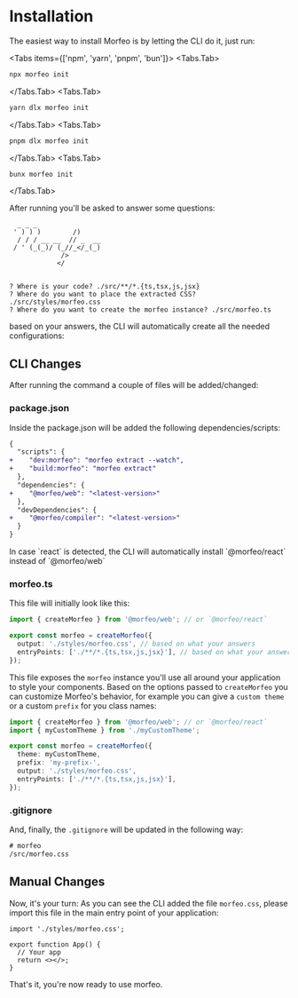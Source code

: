 
# Installation

The easiest way to install Morfeo is by letting the CLI do it, just run:

<Tabs items={['npm', 'yarn', 'pnpm', 'bun']}>
<Tabs.Tab>

```sh copy
npx morfeo init
```

</Tabs.Tab>
<Tabs.Tab>

```sh copy
yarn dlx morfeo init
```

</Tabs.Tab>
<Tabs.Tab>

```sh copy
pnpm dlx morfeo init
```

</Tabs.Tab>
<Tabs.Tab>

```sh copy
bunx morfeo init
```

</Tabs.Tab>
</Tabs>

After running you'll be asked to answer some questions:

```console
  _ _ _
 ' ) ) )        /)
  / / / __ __  // _  __
 / ' (_(_)/ (_//_</_(_)
             />
            </


? Where is your code? ./src/**/*.{ts,tsx,js,jsx}
? Where do you want to place the extracted CSS? ./src/styles/morfeo.css
? Where do you want to create the morfeo instance? ./src/morfeo.ts
```

based on your answers, the CLI will automatically create all the needed configurations:

## CLI Changes

After running the command a couple of files will be added/changed:

<FileTree>
  <FileTree.Folder name="src" defaultOpen>
    <FileTree.Folder name="styles" defaultOpen>
      <FileTree.File name="morfeo.css" />
    </FileTree.Folder>
    <FileTree.File name="morfeo.ts" />
  </FileTree.Folder>
  <FileTree.File name="package.json" />
</FileTree>

### package.json

Inside the package.json will be added the following dependencies/scripts:

```diff filename="package.json" showLineNumbers {3-4, 7, 10}
{
  "scripts": {
+    "dev:morfeo": "morfeo extract --watch",
+    "build:morfeo": "morfeo extract"
  },
  "dependencies": {
+    "@morfeo/web": "<latest-version>"
  },
  "devDependencies": {
+    "@morfeo/compiler": "<latest-version>"
  }
}
```

<Callout type="info">
  In case `react` is detected, the CLI will automatically install
  `@morfeo/react` instead of `@morfeo/web`
</Callout>

### morfeo.ts

This file will initially look like this:

```typescript filename="morfeo.ts" showLineNumbers
import { createMorfeo } from '@morfeo/web'; // or `@morfeo/react`

export const morfeo = createMorfeo({
  output: './styles/morfeo.css', // based on what your answers
  entryPoints: ['./**/*.{ts,tsx,js,jsx}'], // based on what your answers
});
```

This file exposes the `morfeo` instance you'll use all around your application to style your components.
Based on the options passed to `createMorfeo` you can customize Morfeo's behavior, for example you can give a `custom theme` or a custom `prefix` for you class names:

```typescript filename="morfeo.ts" showLineNumbers {2,5,6}
import { createMorfeo } from '@morfeo/web'; // or `@morfeo/react`
import { myCustomTheme } from './myCustomTheme';

export const morfeo = createMorfeo({
  theme: myCustomTheme,
  prefix: 'my-prefix-',
  output: './styles/morfeo.css',
  entryPoints: ['./**/*.{ts,tsx,js,jsx}'],
});
```

### .gitignore

And, finally, the `.gitignore` will be updated in the following way:

```txt filename=".gitignore"
# morfeo
/src/morfeo.css
```

## Manual Changes

Now, it's your turn:
As you can see the CLI added the file `morfeo.css`, please import this file in the main entry point of your application:

```tsx filename="src/index.tsx" {1} showLineNumbers
import './styles/morfeo.css';

export function App() {
  // Your app
  return <></>;
}
```

That's it, you're now ready to use morfeo.
